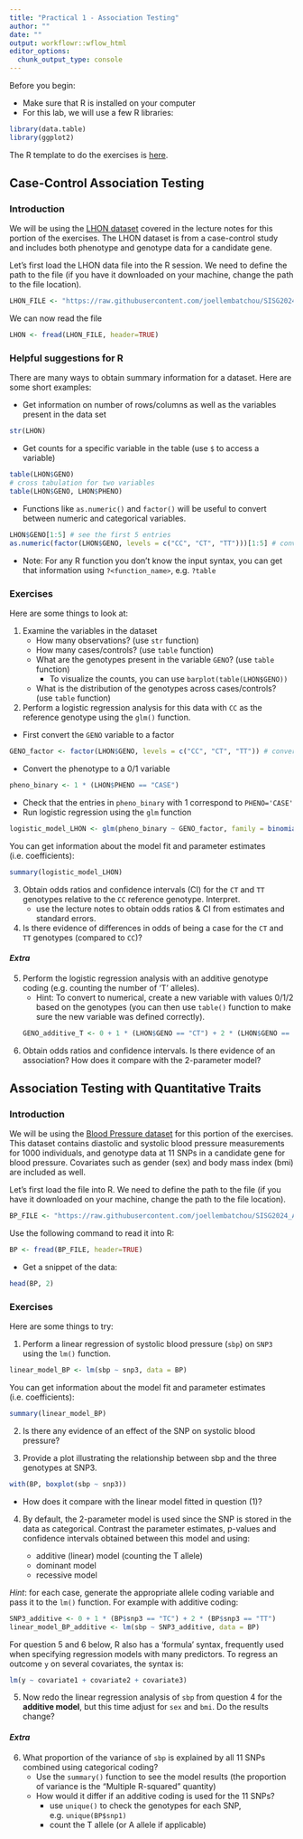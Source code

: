 ```yaml
---
title: "Practical 1 - Association Testing"
author: ""
date: ""
output: workflowr::wflow_html
editor_options:
  chunk_output_type: console
---
```

Before you begin:

* Make sure that R is installed on your computer
* For this lab, we will use a few R libraries:
```r
library(data.table)
library(ggplot2)
```

The R template to do the exercises is [here](https://github.com/joellembatchou/SISG2024_Association_Mapping/tree/master/code).

## Case-Control Association Testing

### Introduction
We will be using the [LHON dataset](https://raw.githubusercontent.com/joellembatchou/SISG2024_Association_Mapping/master/data/LHON.txt) covered in the lecture notes for this portion of the exercises.
The LHON dataset is from a case-control study and includes both phenotype and genotype data for a candidate gene.

Let's first load the LHON data file into the R session. We need to define the path to the file (if you have it downloaded on your machine, change the path to the file location).
```r
LHON_FILE <- "https://raw.githubusercontent.com/joellembatchou/SISG2024_Association_Mapping/master/data/LHON.txt" 
```

We can now read the file
```r
LHON <- fread(LHON_FILE, header=TRUE)
```

### Helpful suggestions for R

There are many ways to obtain summary information for a dataset. Here are some short examples:

* Get information on number of rows/columns as well as the variables present in the data set
```r
str(LHON)
```
* Get counts for a specific variable in the table (use `$` to access a variable)
```r
table(LHON$GENO)
# cross tabulation for two variables
table(LHON$GENO, LHON$PHENO)
```
* Functions like `as.numeric()` and `factor()` will be useful to convert between numeric and categorical variables.
```r
LHON$GENO[1:5] # see the first 5 entries
as.numeric(factor(LHON$GENO, levels = c("CC", "CT", "TT")))[1:5] # convert to numeric specifying the order of the labels
```

* Note: For any R function you don't know the input syntax, you can get that information using `?<function_name>`, e.g. `?table` 


### Exercises
Here are some things to look at:

1. Examine the variables in the dataset
    * How many observations?  (use `str` function)
    * How many cases/controls?  (use `table` function)
    * What are the genotypes present in the variable `GENO`? (use `table` function)
        * To visualize the counts, you can use `barplot(table(LHON$GENO))`
    * What is the distribution of the genotypes across cases/controls? (use `table` function)

2. Perform a logistic regression analysis for this data with `CC` as the reference genotype using the `glm()` function. 

* First convert the `GENO` variable to a factor
```r
GENO_factor <- factor(LHON$GENO, levels = c("CC", "CT", "TT")) # convert to numeric specifying the order of the labels
```

* Convert the phenotype to a 0/1 variable
    
```r
pheno_binary <- 1 * (LHON$PHENO == "CASE")
```
* Check that the entries in `pheno_binary` with 1 correspond to `PHENO='CASE'`
* Run logistic regression using the `glm` function
```r
logistic_model_LHON <- glm(pheno_binary ~ GENO_factor, family = binomial(link = "logit"))
```  
You can get information about the model fit and parameter estimates (i.e. coefficients):
```r
summary(logistic_model_LHON)
```  

3. Obtain odds ratios and confidence intervals (CI) for the `CT` and `TT` genotypes relative to the `CC` reference genotype. Interpret.
    * use the lecture notes to obtain odds ratios & CI from estimates and standard errors.

4. Is there evidence of differences in odds of being a case for the `CT` and `TT` genotypes (compared to `CC`)?

#### *Extra*
5. Perform the logistic regression analysis with an additive genotype coding (e.g. counting the number of 'T' alleles). 
    * Hint: To convert to numerical, create a new variable with values 0/1/2 based on the genotypes (you can then use `table()` function to make sure the new variable was defined correctly).
```r
GENO_additive_T <- 0 + 1 * (LHON$GENO == "CT") + 2 * (LHON$GENO == "TT")
``` 

6. Obtain odds ratios and confidence intervals. Is there evidence of an association? How does it compare with the 2-parameter model?

  
## Association Testing with Quantitative Traits

### Introduction
We will be using the [Blood Pressure dataset](https://raw.githubusercontent.com/joellembatchou/SISG2024_Association_Mapping/master/data/bpdata.csv) for this portion of the exercises.
This dataset contains diastolic and systolic blood pressure measurements for 1000 individuals, and genotype data at 11 SNPs in a candidate gene for blood pressure. Covariates such as gender (sex) and body mass index (bmi) are included as well.

Let's first load the file into R. We need to define the path to the file (if you have it downloaded on your machine, change the path to the file location).
```r
BP_FILE <- "https://raw.githubusercontent.com/joellembatchou/SISG2024_Association_Mapping/master/data/bpdata.csv" 
```

Use the following command to read it into R:
```r
BP <- fread(BP_FILE, header=TRUE)
```

* Get a snippet of the data:
```r
head(BP, 2)
```

### Exercises
Here are some things to try:

1. Perform a linear regression of systolic blood pressure (`sbp`) on `SNP3` using the `lm()` function.
```r
linear_model_BP <- lm(sbp ~ snp3, data = BP)
```  
You can get information about the model fit and parameter estimates (i.e. coefficients):
```r
summary(linear_model_BP)
```  
2. Is there any evidence of an effect of the SNP on systolic blood pressure?

3. Provide a plot illustrating the relationship between sbp and the three genotypes at SNP3.
```r
with(BP, boxplot(sbp ~ snp3))
```

* How does it compare with the linear model fitted in question (1)?

4. By default, the 2-parameter model is used since the SNP is stored in the data as categorical. Contrast the parameter estimates, p-values and confidence intervals obtained between this model and using:

    * additive (linear) model (counting the T allele)
    * dominant model 
    * recessive model

*Hint*: for each case, generate the appropriate allele coding variable and pass it to the `lm()` function. For example with additive coding:
```r
SNP3_additive <- 0 + 1 * (BP$snp3 == "TC") + 2 * (BP$snp3 == "TT")
linear_model_BP_additive <- lm(sbp ~ SNP3_additive, data = BP)
```  


For question 5 and 6 below, R also has a 'formula' syntax, frequently used when specifying regression models with many predictors. To regress an outcome `y` on several covariates, the syntax is:

```r
lm(y ~ covariate1 + covariate2 + covariate3)
```

5. Now redo the linear regression analysis of `sbp` from question 4 for the **additive model**, but this time adjust for `sex` and `bmi`. Do the results change?

#### *Extra*
6. What proportion of the variance of `sbp` is explained by all 11 SNPs combined using categorical coding?
    * Use the `summary()` function to see the model results (the proportion of variance is the "Multiple R-squared" quantity)
    * How would it differ if an additive coding is used for the 11 SNPs? 
       * use `unique()` to check the genotypes for each SNP, e.g. `unique(BP$snp1)`
       * count the T allele (or A allele if applicable)
